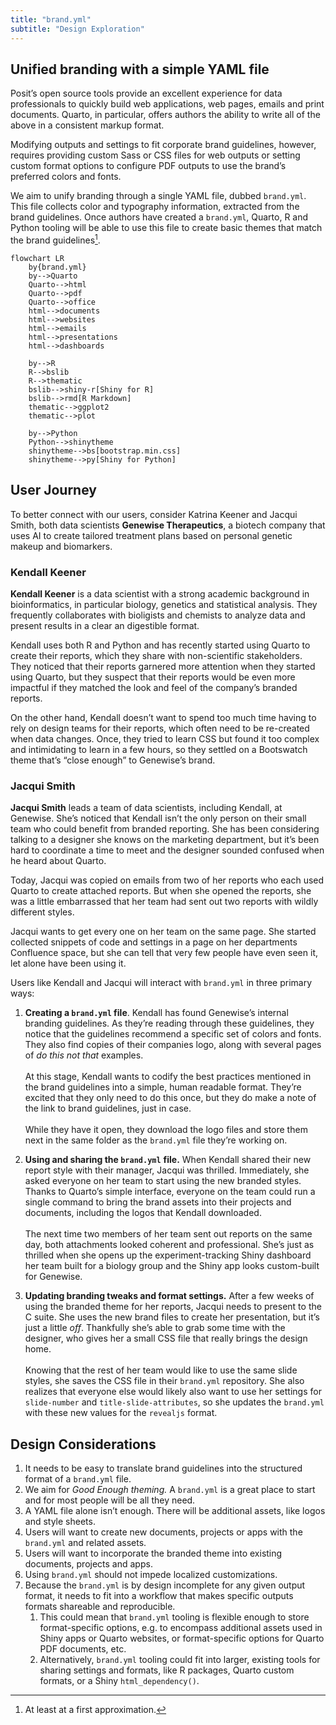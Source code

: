 ```yaml
---
title: "brand.yml"
subtitle: "Design Exploration"
---
```


## Unified branding with a simple YAML file

Posit's open source tools provide an excellent experience for data professionals to quickly build web applications, web pages, emails and print documents. Quarto, in particular, offers authors the ability to write all of the above in a consistent markup format.

Modifying outputs and settings to fit corporate brand guidelines, however, requires providing custom Sass or CSS files for web outputs or setting custom format options to configure PDF outputs to use the brand's preferred colors and fonts.

We aim to unify branding through a single YAML file, dubbed `brand.yml`. This file collects color and typography information, extracted from the brand guidelines. Once authors have created a `brand.yml`, Quarto, R and Python tooling will be able to use this file to create basic themes that match the brand guidelines[^1].

[^1]: At least at a first approximation.

```mermaid
flowchart LR
    by{brand.yml}
    by-->Quarto
    Quarto-->html
    Quarto-->pdf
    Quarto-->office
    html-->documents
    html-->websites
    html-->emails
    html-->presentations
    html-->dashboards
    
    by-->R
    R-->bslib
    R-->thematic
    bslib-->shiny-r[Shiny for R]
    bslib-->rmd[R Markdown]
    thematic-->ggplot2
    thematic-->plot
    
    by-->Python
    Python-->shinytheme
    shinytheme-->bs[bootstrap.min.css]
    shinytheme-->py[Shiny for Python]
```

## User Journey

To better connect with our users, consider Katrina Keener and Jacqui Smith, both data scientists **Genewise Therapeutics**, a biotech company that uses AI to create tailored treatment plans based on personal genetic makeup and biomarkers.

::: {.callout-note collapse="false"}
### Kendall Keener

**Kendall Keener** is a data scientist with a strong academic background in bioinformatics, in particular biology, genetics and statistical analysis. They frequently collaborates with bioligists and chemists to analyze data and present results in a clear an digestible format.

Kendall uses both R and Python and has recently started using Quarto to create their reports, which they share with non-scientific stakeholders. They noticed that their reports garnered more attention when they started using Quarto, but they suspect that their reports would be even more impactful if they matched the look and feel of the company's branded reports.

On the other hand, Kendall doesn't want to spend too much time having to rely on design teams for their reports, which often need to be re-created when data changes. Once, they tried to learn CSS but found it too complex and intimidating to learn in a few hours, so they settled on a Bootswatch theme that's "close enough" to Genewise's brand.
:::

::: {.callout-note collapse="false"}
### Jacqui Smith

**Jacqui Smith** leads a team of data scientists, including Kendall, at Genewise. She's noticed that Kendall isn't the only person on their small team who could benefit from branded reporting. She has been considering talking to a designer she knows on the marketing department, but it's been hard to coordinate a time to meet and the designer sounded confused when he heard about Quarto.

Today, Jacqui was copied on emails from two of her reports who each used Quarto to create attached reports. But when she opened the reports, she was a little embarrassed that her team had sent out two reports with wildly different styles.

Jacqui wants to get every one on her team on the same page. She started collected snippets of code and settings in a page on her departments Confluence space, but she can tell that very few people have even seen it, let alone have been using it.
:::

Users like Kendall and Jacqui will interact with `brand.yml` in three primary ways:

1.  **Creating a `brand.yml` file**. Kendall has found Genewise's internal branding guidelines. As they're reading through these guidelines, they notice that the guidelines recommend a specific set of colors and fonts. They also find copies of their companies logo, along with several pages of *do this not that* examples.\
    \
    At this stage, Kendall wants to codify the best practices mentioned in the brand guidelines into a simple, human readable format. They're excited that they only need to do this once, but they do make a note of the link to brand guidelines, just in case.\
    \
    While they have it open, they download the logo files and store them next in the same folder as the `brand.yml` file they're working on.

2.  **Using and sharing the `brand.yml`** **file.** When Kendall shared their new report style with their manager, Jacqui was thrilled. Immediately, she asked everyone on her team to start using the new branded styles. Thanks to Quarto's simple interface, everyone on the team could run a single command to bring the brand assets into their projects and documents, including the logos that Kendall downloaded.\
    \
    The next time two members of her team sent out reports on the same day, both attachments looked coherent and professional. She's just as thrilled when she opens up the experiment-tracking Shiny dashboard her team built for a biology group and the Shiny app looks custom-built for Genewise.

3.  **Updating branding tweaks and format settings.** After a few weeks of using the branded theme for her reports, Jacqui needs to present to the C suite. She uses the new brand files to create her presentation, but it's just a little *off*. Thankfully she's able to grab some time with the designer, who gives her a small CSS file that really brings the design home.\
    \
    Knowing that the rest of her team would like to use the same slide styles, she saves the CSS file in their `brand.yml` repository. She also realizes that everyone else would likely also want to use her settings for `slide-number` and `title-slide-attributes`, so she updates the `brand.yml` with these new values for the `revealjs` format.

## Design Considerations

1.  It needs to be easy to translate brand guidelines into the structured format of a `brand.yml` file.
2.  We aim for *Good Enough theming.* A `brand.yml` is a great place to start and for most people will be all they need.
3.  A YAML file alone isn't enough. There will be additional assets, like logos and style sheets.
4.  Users will want to create new documents, projects or apps with the `brand.yml` and related assets.
5.  Users will want to incorporate the branded theme into existing documents, projects and apps.
6.  Using `brand.yml` should not impede localized customizations.
7.  Because the `brand.yml` is by design incomplete for any given output format, it needs to fit into a workflow that makes specific outputs formats shareable and reproducible.
    1.  This could mean that `brand.yml` tooling is flexible enough to store format-specific options, e.g. to encompass additional assets used in Shiny apps or Quarto websites, or format-specific options for Quarto PDF documents, etc.
    2.  Alternatively, `brand.yml` tooling could fit into larger, existing tools for sharing settings and formats, like R packages, Quarto custom formats, or a Shiny `html_dependency()`.